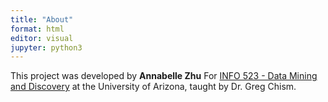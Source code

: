 ```yaml
---
title: "About"
format: html
editor: visual
jupyter: python3
---
```


This project was developed by **Annabelle Zhu** For [INFO 523 - Data Mining and Discovery](https://datamineaz.org/) at the University of Arizona, taught by Dr. Greg Chism.
